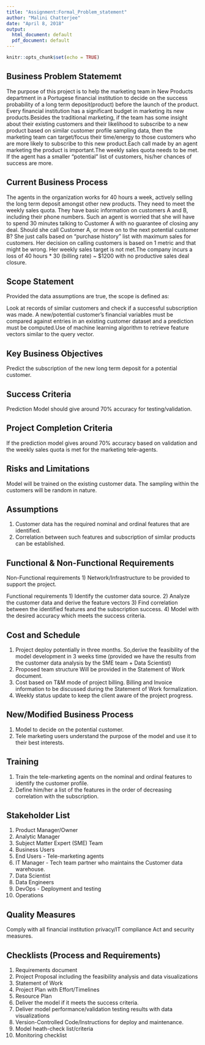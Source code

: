 ---
title: "Assignment:Formal_Problem_statement"
author: "Malini Chatterjee"
date: "April 8, 2018"
output:
  html_document: default
  pdf_document: default
---

```{r setup, include=FALSE}
knitr::opts_chunk$set(echo = TRUE)
```

## Business Problem Statememt

The purpose of this project is to help the marketing team in New Products  department in a Portugese financial institution to decide on the success probability of a long term deposit(product) before the launch of the product.
Every financial institution has a significant budget in marketing its new products.Besides the traditional marketing, if the team has some insight about their existing customers and their likelihood to subscribe to a new product based on similar customer profile sampling data, then the marketing team can target/focus their time/energy to those customers who are more likely to subscribe to this new product.Each call made by an agent marketing the product is important.The weekly sales quota needs to be met. If the agent has a smaller "potential" list of customers, his/her chances of success are more. 

## Current Business Process

The agents in the organization works for 40 hours a week, actively selling the long term deposit amongst other new products.
They need to meet the weekly sales quota.
They have basic information on customers A and B, including their phone numbers. 
Such an agent is worried that she will have to spend 30 minutes talking to Customer A with no guarantee of closing any deal.
Should she call Customer A, or move on to the next potential customer B?
She just calls based on "purchase history" list with maximum sales for customers.
Her decision on calling customers is based on 1 metric and that might be wrong.
Her weekly sales target is not met.The company incurs a loss of 40 hours * 30 (billing rate) ~ $1200 with no productive sales deal closure.

## Scope Statement

Provided the data assumptions are true, the scope is defined as:

Look at records of similar customers and check if a successful subscription was made. A new/potential customer's financial variables must be compared against entries in an existing customer dataset and a prediction must be computed.Use of machine learning algorithm to retrieve feature vectors similar to the query vector.

## Key Business Objectives

Predict the subscription of the new long term deposit for a potential customer.

## Success Criteria

Prediction Model should give around 70% accuracy for testing/validation.

## Project Completion Criteria

If the prediction model gives around 70% accuracy based on validation and the weekly sales quota is met for the marketing tele-agents.

## Risks and Limitations

Model will be trained on the existing customer data. The sampling within the customers will be random in nature.

## Assumptions

1) Customer data has the required nominal and ordinal features that are identified.
2) Correlation between such features and subscription of similar products can be established.

## Functional & Non-Functional Requirements

Non-Functional requirements
1) Network/Infrastructure to be provided to support the project.

Functional requirements
1) Identify the customer data source. 
2) Analyze the customer data and derive the feature vectors
3) Find correlation between the identified features and the subscription success.
4) Model with the desired accuracy which meets the success criteria.

## Cost and Schedule

1) Project deploy potentially in three months. So,derive the feasibility of the model development in 3 weeks time (provided we have the results from the customer data analysis by the SME team + Data Scientist)
2) Proposed team structure Will be provided in the Statement of Work document.
3) Cost based on T&M mode of project billing. Billing and Invoice information to be discussed during the Statement of Work formalization.
4) Weekly status update to keep the client aware of the project progress.


## New/Modified Business Process 

1) Model to decide on the potential customer.
2) Tele marketing users understand the purpose of the model and use it to their best interests.

## Training

1) Train the tele-marketing agents on the nominal and ordinal features to identify the customer profile.
2) Define him/her a list of the features in the order of decreasing correlation with the subscription.

## Stakeholder List

1) Product Manager/Owner
2) Analytic Manager
3) Subject Matter Expert (SME) Team
4) Business Users
5) End Users - Tele-marketing agents
6) IT Manager - Tech team partner who maintains the Customer data warehouse.
7) Data Scientist 
8) Data Engineers 
9) DevOps - Deployment and testing
10) Operations 
 

## Quality Measures

Comply with all financial institution privacy/IT compliance Act and security measures.

## Checklists (Process and Requirements)

1) Requirements document
2) Project Proposal including the feasibility analysis and data visualizations
3) Statement of Work
4) Project Plan with Effort/Timelines 
3) Resource Plan
4) Deliver the model if it meets the success criteria.
5) Deliver model performance/validation testing results with data visualizations
6) Version-Controlled Code/Instructions for deploy and maintenance.
7) Model heath-check list/criteria
8) Monitoring checklist 

